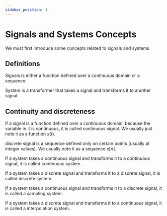 ```yaml
---
sidebar_position: 1
---
```


# Signals and Systems Concepts

We must first introduce some concepts related to signals and systems.

## Definitions

Signals is either a function defined over a continuous domain or a sequence.

System is a transformer that takes a signal and transforms it to another signal.

## Continuity and discreteness

If a signal is a function defined over a continuous domain, because the variable in it is continuous, it is called continuous signal. We usually just note it as a function $x(t)$.

discrete signal is a sequence defined only on certain points (usually at integer values). We usually note it as a sequence $x[n]$.

If a system takes a continuous signal and transforms it to a continuous signal, it is called continuous system.

If a system takes a discrete signal and transforms it to a discrete signal, it is called discrete system.

If a system takes a continuous signal and transforms it to a discrete signal, it is called a sampling system.

If a system takes a discrete signal and transforms it to a continuous signal, it is called a interpolation system.
